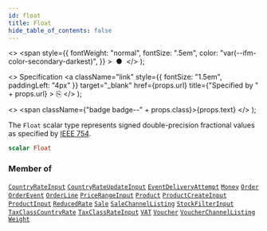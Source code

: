 ```yaml
---
id: float
title: Float
hide_table_of_contents: false
---
```


  <>
    <span
      style={{
        fontWeight: "normal",
        fontSize: ".5em",
        color: "var(--ifm-color-secondary-darkest)",
      }}
    >
      &nbsp;●&nbsp;
    </span>
  </>
);

  <>
    Specification
    <a
      className="link"
      style={{ fontSize: "1.5em", paddingLeft: "4px" }}
      target="\_blank"
      href={props.url}
      title={"Specified by " + props.url}
    >
      ⎘
    </a>
  </>
);

  <>
    <span className={"badge badge--" + props.class}>{props.text}</span>
  </>
);

The `Float` scalar type represents signed double-precision fractional values as specified by [IEEE 754](https://en.wikipedia.org/wiki/IEEE_floating_point).

```graphql
scalar Float
```

### Member of

[`CountryRateInput`](../../api-reference/inputs/country-rate-input) <Badge class="secondary" text="input"/><Bullet />[`CountryRateUpdateInput`](../../api-reference/inputs/country-rate-update-input) <Badge class="secondary" text="input"/><Bullet />[`EventDeliveryAttempt`](../../api-reference/objects/event-delivery-attempt) <Badge class="secondary" text="object"/><Bullet />[`Money`](../../api-reference/objects/money) <Badge class="secondary" text="object"/><Bullet />[`Order`](../../api-reference/objects/order) <Badge class="secondary" text="object"/><Bullet />[`OrderEvent`](../../api-reference/objects/order-event) <Badge class="secondary" text="object"/><Bullet />[`OrderLine`](../../api-reference/objects/order-line) <Badge class="secondary" text="object"/><Bullet />[`PriceRangeInput`](../../api-reference/inputs/price-range-input) <Badge class="secondary" text="input"/><Bullet />[`Product`](../../api-reference/objects/product) <Badge class="secondary" text="object"/><Bullet />[`ProductCreateInput`](../../api-reference/inputs/product-create-input) <Badge class="secondary" text="input"/><Bullet />[`ProductInput`](../../api-reference/inputs/product-input) <Badge class="secondary" text="input"/><Bullet />[`ReducedRate`](../../api-reference/objects/reduced-rate) <Badge class="secondary" text="object"/><Bullet />[`Sale`](../../api-reference/objects/sale) <Badge class="secondary" text="object"/><Bullet />[`SaleChannelListing`](../../api-reference/objects/sale-channel-listing) <Badge class="secondary" text="object"/><Bullet />[`StockFilterInput`](../../api-reference/inputs/stock-filter-input) <Badge class="secondary" text="input"/><Bullet />[`TaxClassCountryRate`](../../api-reference/objects/tax-class-country-rate) <Badge class="secondary" text="object"/><Bullet />[`TaxClassRateInput`](../../api-reference/inputs/tax-class-rate-input) <Badge class="secondary" text="input"/><Bullet />[`VAT`](../../api-reference/objects/vat) <Badge class="secondary" text="object"/><Bullet />[`Voucher`](../../api-reference/objects/voucher) <Badge class="secondary" text="object"/><Bullet />[`VoucherChannelListing`](../../api-reference/objects/voucher-channel-listing) <Badge class="secondary" text="object"/><Bullet />[`Weight`](../../api-reference/objects/weight) <Badge class="secondary" text="object"/>
